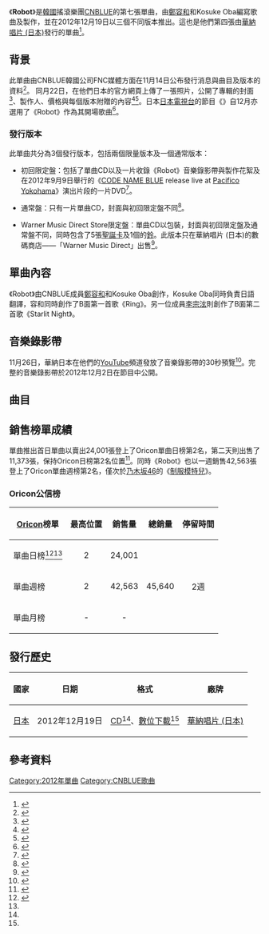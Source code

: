 {{Infobox single
|Name          = Robot
|Cover         = CNBLUE Robot.jpg
|Border        = yes
|Caption       = 通常盤封面
|Artist        = [[CNBLUE|CNBLUE]]
|Album         = [[What_turns_you_on?|What turns you on?]]
|Released      = 2012年12月19日<br><small>（見[[#發行歷史|發行歷史]]）</small>
|Format        = [[CD|CD]]、[[數位音樂下載|數位下載]]
|B-side        = Ring<br>Starlit Night
|Recorded      = 2012年
|Genre         = [[日語流行音樂|日語流行音樂]]
|Length        = 3:19
|Writer        = [[鄭容和|鄭容和]]、Kosuke Oba
|Producer      = [[崔尹正|崔尹正]]（{{lang|ko|최윤정}}）
|Label         = [[日本華納音樂|華納唱片 (日本)]]
|Chronology    = [[CNBLUE|CNBLUE]]日語單曲
|Last single   = [[Come_on_(CNBLUE單曲)|Come on]]<br>（2012年）
|This single   = '''Robot'''<br>（2012年）
|Next single   = [[Blind_Love_(CNBLUE單曲)|Blind Love]]<br>（2013年）
|Misc          = 
}}
《'''Robot'''》是[[韓國|韓國]]搖滾樂團[[CNBLUE|CNBLUE]]的第七張單曲，由[[鄭容和|鄭容和]]和Kosuke Oba編寫歌曲及製作，並在2012年12月19日以三個不同版本推出。這也是他們第四張由[[華納音樂集團|華納唱片 (日本)]]發行的單曲<ref>{{cite web|url=http://www.oricon.co.jp/prof/artist/488826/products/music/994847/1/|title=Ｒｏｂｏｔ ＣＮＢＬＵＥのプロフィールならオリコン芸能人事典-ORICON STYLE|date=2012-11-14|work=|publisher=[[Oricon|Oricon]]|accessdate=2012-12-18|language=ja|archive-date=2013-04-30|archive-url=https://web.archive.org/web/20130430063314/http://www.oricon.co.jp/prof/artist/488826/products/music/994847/1/|dead-url=no}}</ref>。

==背景==
此單曲由CNBLUE韓國公司FNC媒體方面在11月14日公布發行消息與曲目及版本的資料<ref>{{cite web|url=http://cnblue.jp/cnblue/jp/contents/notice.php?ptype=view&idx=20742&page=1&code=notice&no=358|title=CNBLUE、日本で4枚目となるニューシングルのタイトルと収録内容が決定いたしました！|date=2012-11-14|work=|publisher=FNC Media|accessdate=2012-12-18|language=ja|archive-url=https://web.archive.org/web/20121115093438/http://www.cnblue.jp/cnblue/jp/contents/notice.php?ptype=view&idx=20742&page=1&code=notice&no=358|archive-date=2012-11-15|dead-url=yes}}</ref>。 同月22日，在他們日本的官方網頁上傳了一張照片，公開了專輯的封面<ref>{{cite web|url=http://news.nate.com/view/20121128n27936|title=씨엔블루, 日 4번째 싱글 '로봇' 12월 19일 발매|date=2012-11-28|work=|publisher=Nate|accessdate=2012-12-19|language=ko}}</ref>、製作人、價格與每個版本附贈的內容<ref>{{cite web|url=http://cnblue.jp/cnblue/jp/contents/notice.php?ptype=view&idx=20752&page=1&code=notice&no=361|title=12月19日(水)発売の4th SINGLE「Robot」ジャケット写真&連動購入特典の情報を公開！|date=2012-11-22|work=|publisher=FNC Media|accessdate=2012-12-18|language=ja|archive-url=https://web.archive.org/web/20121221231757/http://www.cnblue.jp/cnblue/jp/contents/notice.php?ptype=view&idx=20752&page=1&code=notice&no=361|archive-date=2012-12-21|dead-url=yes}}</ref><ref>{{cite web|url=http://news.nate.com/view/20121128n36672|title=씨엔블루, 12월 日 새 싱글 곡 발매…'정용화 자작곡'|date=2012-11-28|work=|publisher=Osen via Nate|accessdate=2012-12-19|language=ko}}</ref>。日本[[日本電視台|日本電視台]]的節目《{{link-ja|開心音樂|ハッピーMusic}}》自12月亦選用了《Robot》作為其開場歌曲<ref>{{cite web|url=http://wmg.jp/artist/cnblue/news_44329.html|title=12月19日発売4th SINGLE「Robot」タイアップ決定！|date=2012-11-29|work=|publisher=[[Warner_Music_Group|Warner Music Japan]]|accessdate=2012-12-18|language=ja|archive-url=https://web.archive.org/web/20140315214333/http://wmg.jp/artist/cnblue/news_44329.html|archive-date=2014-03-15|dead-url=yes}}</ref>。

===發行版本===
此單曲共分為3個發行版本，包括兩個限量版本及一個通常版本：

*初回限定盤：包括了單曲CD以及一片收錄《Robot》音樂錄影帶與製作花絮及在2012年9月9日舉行的《[[CODE_NAME_BLUE|CODE NAME BLUE]] release live at [[横濱國際平和會議場|Pacifico Yokohama]]》演出片段的一片DVD<ref name=limited>{{cite web|url=http://wmg.jp/artist/cnblue/WPZL000030502.html|title=CNBLUE 「Robot （初回限定盤）」 / Warner Music Japan|date=|work=|publisher=[[Warner_Music_Group|Warner Music Japan]]|accessdate=2012-12-18|language=ja|archive-url=https://web.archive.org/web/20121225022355/http://wmg.jp/artist/cnblue/WPZL000030502.html|archive-date=2012-12-25|dead-url=yes}}</ref>。

*通常盤：只有一片單曲CD，封面與初回限定盤不同<ref name=regular>{{cite web|url=http://wmg.jp/artist/cnblue/WPCL000011283.html|title=CNBLUE 「Robot （通常盤）」 / Warner Music Japan|date=|work=|publisher=[[Warner_Music_Group|Warner Music Japan]]|accessdate=2012-12-18|language=ja|archive-url=https://web.archive.org/web/20121225022337/http://wmg.jp/artist/cnblue/WPCL000011283.html|archive-date=2012-12-25|dead-url=yes}}</ref>。

*Warner Music Direct Store限定盤：單曲CD以{{link-en|折疊紙盒|digipak}}包裝，封面與初回限定盤及通常盤不同，同時包含了5張[[聖誕卡|聖誕卡]]及1個{{link-en|聖誕裝飾|christmas ornament}}的[[鈴|鈴]]。此版本只在華納唱片 (日本)的數碼商店——「Warner Music Direct」出售<ref name=direct>{{cite web|url=http://shop.wmg.jp/items/WPCL-11285|title=CNBLUE（シーエヌブルー）「Robot　(WARNER MUSIC DIRECT 限定盤)」 / Warner Music Direct|date=|work=|publisher=[[Warner_Music_Group|Warner Music Japan Shop]]|accessdate=2012-12-18|language=ja|archive-date=2012-12-15|archive-url=https://web.archive.org/web/20121215043050/http://shop.wmg.jp/items/WPCL-11285|dead-url=no}}</ref>。

==單曲內容==
《Robot》由CNBLUE成員[[鄭容和|鄭容和]]和Kosuke Oba創作，Kosuke Oba同時負責日語翻譯，容和同時創作了B面第一首歌《Ring》。另一位成員[[李宗泫|李宗泫]]則創作了B面第二首歌《Starlit Night》。

==音樂錄影帶==
11月26日，華納日本在他們的[[YouTube|YouTube]]頻道發放了音樂錄影帶的30秒預覽<ref>{{cite web|url=http://www.youtube.com/watch?v=5ssATW_WVFM|title=CNBLUE - Robot (30 sec.) - YouTube|date=2012-11-26|work=|publisher=[[YouTube|YouTube]]|accessdate=2012-12-18|language=|archive-date=2020-12-14|archive-url=https://web.archive.org/web/20201214111040/http://www.youtube.com/watch?v=5ssATW_WVFM}}</ref>。完整的音樂錄影帶於2012年12月2日在{{link-en|Space Shower TV|Space Shower TV}}節目中公開。

==曲目==
{{tracklist
| total_length    = 16:02
| headline        = 所有版本：<ref name=itunesjp>{{cite web|url=https://itunes.apple.com/jp/album/robot-ep/id583719171|title=iTunes - ミュージック - CNBLUE「Robot - EP」|date=2012-12-19|work=|publisher=[[iTunes_Store|iTunes Store]]|accessdate=2012-12-18|language=ja|archive-date=2014-07-27|archive-url=https://web.archive.org/web/20140727104053/https://itunes.apple.com/jp/album/robot-ep/id583719171|dead-url=no}}</ref>

| all_producer = [[崔尹正|崔尹正]]（{{lang|ko|최윤정}}）

| title1          = Robot
| music1          = [[鄭容和|鄭容和]]
| lyrics1         = 鄭容和<br>[[Kosuke_Oba|Kosuke Oba]]<small>（日語翻譯）</small>
| arranger1       = {{link-ja|鈴木秀行|鈴木Daichi秀行|鈴木Daichi秀行}}
| length1         = 3:19

| title2          = Ring
| music2          = 鄭容和
| lyrics2         = 鄭容和
| length2         = 3:57

| title3          = Starlit Night
| music3          = [[李宗泫|李宗泫]]
| lyrics3         = 李宗泫
| arranger3      = 鈴木Daichi秀行
| length3         = 5:30

| title4          = Robot
| note4           = Instrumental
| music4          = 鄭容和
| length4         = 3:16

}}
{{tracklist
| collapsed       = yes
| headline        = DVD：<small>''[[Code_Name_Blue|Code Name Blue]] release live at Pacifico Yokohama 2012.9.10''</small><ref name=limited />
| title1          = With Me
| note1           = 
| title2          = Have a Good Night
| note2           = 
| title3          = Wake Up
| note3           = 
| title4          = Time is Over
| note4           = 
| title5          = [[In_My_Head_(CNBLUE單曲)|In My Head]]
| note5           = 
| title6          = Robot
| note6           = [[音樂錄影帶|音樂錄影帶]]
| title7          = Robot
| note7           = 音樂錄影帶 - Special feature
}}

==銷售榜單成績==
單曲推出首日單曲以賣出24,001張登上了Oricon單曲日榜第2名，第二天則出售了11,373張，保持Oricon日榜第2名位置<ref name=oricondaily>{{cite web|url=http://news.nate.com/view/20121220n07702|title=씨엔블루, 日 오리콘 싱글 차트 2위…'2만장 돌파'|date=2012-12-20|work=|publisher=Osen via Nate|accessdate=2012-12-20|language=ko}}</ref>。同時《Robot》也以一週銷售42,563張登上了Oricon單曲週榜第2名，僅次於[[乃木坂46|乃木坂46]]的《[[制服模特兒|制服模特兒]]》。

===Oricon公信榜===
{| class="wikitable" style="width:500px;"
|-
! style="text-align:center;"|[[Oricon|Oricon]]榜單
! style="text-align:center;"|最高位置
! style="text-align:center;"|銷售量
! style="text-align:center;"|總銷量
! style="text-align:center;"|停留時間
|-
|align="left"|單曲日榜<ref>{{cite web|url=http://www.oricon.co.jp/rank/js/d/2012-12-18/|title=2012年12月18日のCDシングルデイリーランキング (Oricon Daily Singles  chart for December 18th)|date=2012-12-19|work=|publisher=[[Oricon|Oricon]]|accessdate=2012-12-19|language=ja|archive-date=2012-12-19|archive-url=https://web.archive.org/web/20121219150632/http://www.oricon.co.jp/rank/js/d/2012-12-18/|dead-url=no}}</ref><ref name=oricondaily />
| style="text-align:center;"|2
| style="text-align:center;" rowspan="1"|24,001
| style="text-align:center;" rowspan="3"|45,640
| style="text-align:center;" rowspan="3"|2週
|-
|align="left"|單曲週榜
| style="text-align:center;"|2
| style="text-align:center;"|42,563
|-
|align="left"|單曲月榜
| style="text-align:center;"| -
| style="text-align:center;"| -
|}

==發行歷史==
{| class="wikitable plainrowheaders"
|-
! scope="col"| 國家 !! 日期 !! 格式 !! 廠牌
|-
! scope="row" rowspan="1"| [[日本|日本]]
| 2012年12月19日
| [[CD|CD]]<ref name=regular />、[[數位音樂下載|數位下載]]<ref name=itunesjp />
| [[日本華納音樂|華納唱片 (日本)]]
|}

==參考資料==
{{reflist}}

{{CNBLUE}}

{{DEFAULTSORT:Robot (CNBLUE song)}}
[[Category:2012年單曲|Category:2012年單曲]]
[[Category:CNBLUE歌曲|Category:CNBLUE歌曲]]